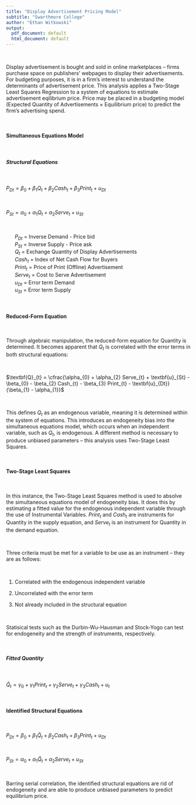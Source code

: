 ---
title: "Display Advertisement Pricing Model"
subtitle: "Swarthmore College"
author: "Ethan Witkowski"
output:
  pdf_document: default
  html_document: default
---

<br>
\medskip

Display advertisement is bought and sold in online marketplaces --  firms purchase space on publishers' webpages to display their advertisements. For budgeting purposes, it is in a firm's interest to understand the determinants of advertisement price. This analysis applies a Two-Stage Least Squares Regression to a system of equations to estimate advertisement eqilibrium price. Price may be placed in a budgeting model (Expected Quantity of Advertisements $\times$ Equilibrium price) to predict the firm's advertising spend.

<br>
\medskip

#### Simultaneous Equations Model

<br>
\medskip

##### Structural Equations

<br>
\medskip

$P_{Dt} = \beta _{0} + \beta _{1} Q_{t} + \beta_{2} Cash_{t}  + \beta_{3} Print_{t} + u_{Dt}$

<br>
\medskip

$P_{St} = \alpha _{0} + \alpha _{1} Q_{t} + \alpha_{2} Serve_{t} + u_{St}$

<br>
\bigskip


|       $P_{Dt}$ = Inverse Demand - Price bid

|       $P_{St}$ = Inverse Supply - Price ask

|       $Q_{t}$ = Exchange Quantity of Display Advertisements

|       $Cash_{t}$ = Index of Net Cash Flow for Buyers

|       $Print_{t}$ = Price of Print (Offline) Advertisement

|       $Serve_{t}$ = Cost to Serve Advertisement

|       $u_{Dt}$ = Error term Demand

|       $u_{St}$ = Error term Supply

<br>
\medskip

#### Reduced-Form Equation

<br>
\medskip

Through algebraic manipulation, the reduced-form equation for Quantity is determined. It becomes apparent that $Q_{t}$ is correlated with the error terms in both structural equations:

<br>
\medskip

$\textbf{Q}_{t} = \cfrac{\alpha_{0} + \alpha_{2} Serve_{t} + \textbf{u}_{St} - \beta_{0} - \beta_{2} Cash_{t} - \beta_{3} Print_{t} - \textbf{u}_{Dt}}{\beta_{1} - \alpha_{1}}$

<br>
\medskip

This defines $Q_{t}$ as an endogenous variable, meaning it is determined within the system of equations. This introduces an endogeneity bias into the simultaneous equations model, which occurs when an independent variable, such as $Q_{t}$, is endogenous. A different method is necessary to produce unbiased parameters -- this analysis uses Two-Stage Least Squares. 

<br>
\medskip

#### Two-Stage Least Squares

<br>
\medskip

In this instance, the Two-Stage Least Squares method is used to absolve the simultaneous equations model of endogeneity bias. It does this by estimating a fitted value for the endogenous independent variable through the use of Instrumental Variables. $Print_{t}$ and $Cash_{t}$ are instruments for Quantity in the supply equation, and $Serve_{t}$ is an instrument for Quantity in the demand equation.

<br>
\medskip

Three criteria must be met for a variable to be use as an instrument -- they are as follows:

<br>
\medskip

1. Correlated with the endogenous independent variable


2. Uncorrelated with the error term


3. Not already included in the structural equation

<br>
\medskip

Statisical tests such as the Durbin-Wu-Hausman and Stock-Yogo can test for endogeneity and the strength of instruments, respectively. 

<br>
\medskip

##### Fitted Quantity

<br>
\medskip

$\hat{Q}_{t} = \gamma_{0} + \gamma_{1} Print_{t} + \gamma_{2} Serve_{t} + \gamma_{3} Cash_{t} + u_{t}$

<br>
\medskip


#### Identified Structural Equations

<br>
\medskip

$P_{Dt} = \beta _{0} + \beta _{1} \hat{Q}_{t} + \beta_{2} Cash_{t} + \beta_{3} Print_{t} + u_{Dt}$

<br>
\medskip

$P_{St} = \alpha _{0} + \alpha _{1} \hat{Q}_{t} + \alpha_{2} Serve_{t} + u_{St}$

<br>
\medskip

Barring serial correlation, the identified structural equations are rid of endogeneity and are able to produce unbiased parameters to predict equilibrium price.

<br>
<br>
\medskip
\medskip
